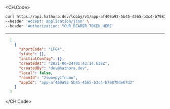 
<CH.Code>
```bash Example Request
curl https://api.hathora.dev/lobby/v1/app-af469a92-5b45-4565-b3c4-b79878de67d2/list?local=false \
--header 'Accept: application/json' \
--header 'Authorization: YOUR_BEARER_TOKEN_HERE'
```
---

```json Example Response
  [
    {
      "shortCode": "LFG4",
      "state": {},
      "initialConfig": {},
      "createdAt": "2021-06-24T01:43:14.638Z",
      "createdBy": "dev@hathora.dev",
      "local": false,
      "roomId": "2swovpy1fnunu",
      "appId": "app-af469a92-5b45-4565-b3c4-b79878de67d2"
    }
  ]
```
</CH.Code>
